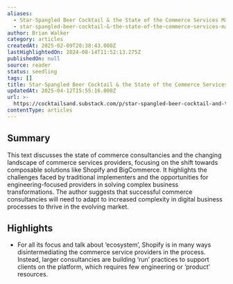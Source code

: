 ```yaml
---
aliases:
  - Star-Spangled Beer Cocktail & the State of the Commerce Services Market
  - star-spangled-beer-cocktail-&-the-state-of-the-commerce-services-market
author: Brian Walker
category: articles
createdAt: 2025-02-09T20:38:43.000Z
lastHighlightedOn: 2024-08-14T11:52:13.275Z
publishedOn: null
source: reader
status: seedling
tags: []
title: Star-Spangled Beer Cocktail & the State of the Commerce Services Market
updatedAt: 2025-04-12T15:55:16.000Z
url: >-
  https://cocktailsand.substack.com/p/star-spangled-beer-cocktail-and-the?utm_source=post-email-title&publication_id=1376386&post_id=146260671&utm_campaign=email-post-title&isFreemail=true&r=og9hp&triedRedirect=true&utm_medium=email
contentType: articles
---
```

## Summary

This text discusses the state of commerce consultancies and the changing landscape of commerce services providers, focusing on the shift towards composable solutions like Shopify and BigCommerce. It highlights the challenges faced by traditional implementers and the opportunities for engineering-focused providers in solving complex business transformations. The author suggests that successful commerce consultancies will need to adapt to increased complexity in digital business processes to thrive in the evolving market.

## Highlights

- For all its focus and talk about ‘ecosystem’, Shopify is in many ways disintermediating the commerce service providers in the process. Instead, larger consultancies are building ‘run’ practices to support clients on the platform, which requires few engineering or ‘product’ resources.

